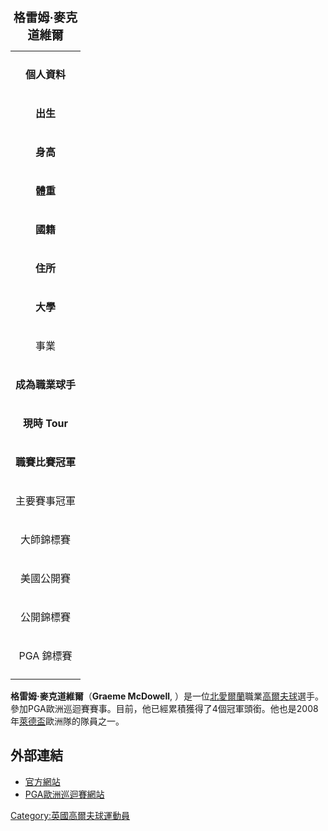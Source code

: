{| border=1 align=right cellpadding=1 cellspacing=1 width=290 style="margin: 0.5em 0 1em 1em; background: #f9f9f9; border: 1px #aaaaaa solid; border-collapse: collapse; font-size: 87%; clear:right"
|+<big> '''格雷姆·麥克道維爾'''</big>
|-
| align=center colspan="2" |
|-
! colspan="2" bgcolor="#4682B4" | '''個人資料'''
|-
| '''出生''' || {{birth date and age|1979|7|30}} <br />[[北愛爾蘭|北愛爾蘭]][[Portrush|Portrush]]
|-
| '''身高''' || {{Height|ft=5|in=11}}
|-
| '''體重''' || {{Weight|lb=168}}
|-
| '''國籍''' || 北愛爾蘭
|-
| '''住所''' || [[北愛爾蘭|北愛爾蘭]][[Portrush|Portrush]]
|-
| '''大學''' || 
|-
! colspan="2" bgcolor="E2725B" | 事業 
|-
| '''成為職業球手''' || 2002年
|-
| '''現時 Tour''' || European Tour
|-
| '''職賽比賽冠軍''' || 4
|-
! colspan="2" bgcolor="#ACE1AF" | 主要賽事冠軍
|-
| 大師錦標賽 
| 
|-
| 美國公開賽
| 
|-
| 公開錦標賽
| 
|-
| PGA 錦標賽
|
|-
|}


'''格雷姆·麥克道維爾'''（'''Graeme McDowell''', {{bd|1979年|7月30日}}）是一位[[北愛爾蘭|北愛爾蘭]]職業[[高爾夫球|高爾夫球]]選手。參加PGA歐洲巡迴賽賽事。目前，他已經累積獲得了4個冠軍頭銜。他也是2008年[[萊德盃|萊德盃]]歐洲隊的隊員之一。


== 外部連結 ==
* [http://www.graememcdowell.com/ 官方網站] {{Wayback|url=http://www.graememcdowell.com/ |date=20080915103146 }} 
* [http://www.europeantour.com/ PGA歐洲巡迴賽網站] {{Wayback|url=http://www.europeantour.com/ |date=20080912150751 }}

[[Category:英國高爾夫球運動員|Category:英國高爾夫球運動員]]